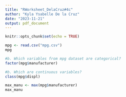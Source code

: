 ```yaml
---
title: "RWorksheet_DelaCruz#4c"
author: "Kyla Ysabelle De la Cruz"
date: "2023-11-21"
output: pdf_document
---
```


```r
knitr::opts_chunk$set(echo = TRUE)
```

```r
mpg <- read.csv("mpg.csv")
mpg
```

```r
#b. Which variables from mpg dataset are categorical?
factor(mpg$manufacturer)
```

```r
#b. Which are continuous variables?
class(mpg$displ)
```

```r
max_manu <- max(mpg$manufacturer)
max_manu
```
